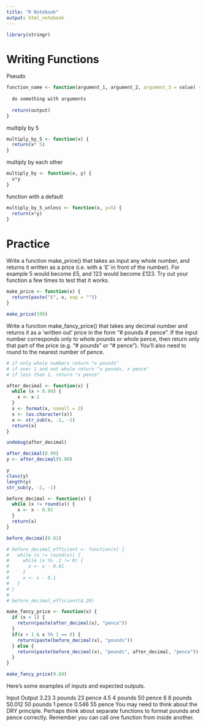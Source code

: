 ```yaml
---
title: "R Notebook"
output: html_notebook
---
```


```r
library(stringr)
```


# Writing Functions

Pseudo
```r
function_name <- function(argument_1, argument_2, argument_3 = value) {
  
  do something with arguments
  
  return(output)
}
```

multiply by 5
```r
multiply_by_5 <- function(x) {
  return(x* 5)
}
```

multiply by each other
```r
multiply_by <- function(x, y) {
  x*y
}
```

function with a default
```r
multiply_by_5_unless <- function(x, y=5) {
  return(x*y)
}
```

# Practice
Write a function make_price() that takes as input any whole number, and returns it written as a price (i.e. with a ‘£’ in front of the number). For example 5 would become £5, and 123 would become £123. Try out your function a few times to test that it works.

```r
make_price <- function(x) {
  return(paste("£", x, sep = ""))
}

make_price(199)
```

Write a function make_fancy_price() that takes any decimal number and returns it as a ‘written out’ price in the form “# pounds # pence”. If the input number corresponds only to whole pounds or whole pence, then return only that part of the price (e.g. “# pounds” or “# pence”). You’ll also need to round to the nearest number of pence.

```r
# if only whole numbers return "x pounds"
# if over 1 and not whole return "x pounds, x pence"
# if less than 1, return "x pence"

after_decimal <- function(x) {
  while (x > 0.99) {
    x <- x-1
  }
  x <- format(x, nsmall = 2)
  x <- (as.character(x))
  x <- str_sub(x, -2, -1)
  return(x)
}

undebug(after_decimal)

after_decimal(8.99)
y <- after_decimal(9.80)

y
class(y)
length(y)
str_sub(y, -2, -1)
```


```r
before_decimal <- function(x) {
  while (x != round(x)) {
    x <- x - 0.01
  }
  return(x)
}

before_decimal(8.01)
```

```r
# before_decimal_efficient <- function(x) {
#   while (x != round(x)) {
#     while (x %% .1 != 0) {
#       x <- x - 0.01
#     }
#     x <- x - 0.1
#   }
# }
# 
# before_decimal_efficient(8.20)
```

```r
make_fancy_price <- function(x) {
  if (x < 1) {
    return(paste(after_decimal(x), "pence"))
  }
  if(x > 1 & x %% 1 == 0) {
    return(paste(before_decimal(x), "pounds"))
  } else {
    return(paste(before_decimal(x), "pounds", after_decimal, "pence"))
  }
}

make_fancy_price(9.68)

```


Here’s some examples of inputs and expected outputs.

Input	Output
3.23	3 pounds 23 pence
4.5	4 pounds 50 pence
8	8 pounds
50.012	50 pounds 1 pence
0.546	55 pence
You may need to think about the DRY principle.
Perhaps think about separate functions to format pounds and pence correctly.
Remember you can call one function from inside another.

